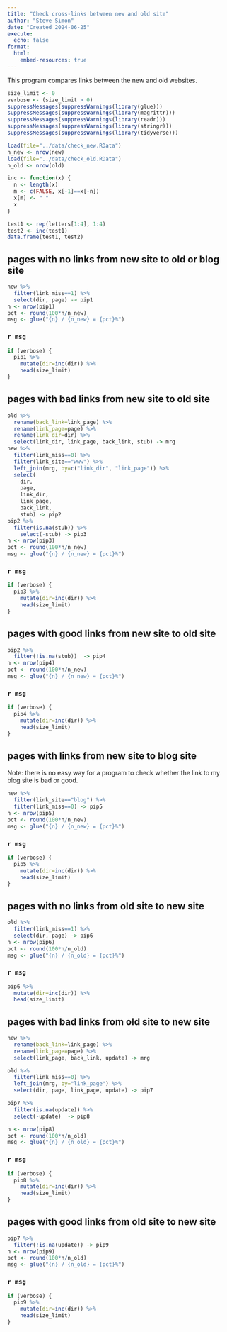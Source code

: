 ```yaml
---
title: "Check cross-links between new and old site"
author: "Steve Simon"
date: "Created 2024-06-25"
execute:
  echo: false
format:
  html:
    embed-resources: true
---
```

  
This program compares links between the new and old websites.

```r
size_limit <- 0
verbose <- (size_limit > 0)
suppressMessages(suppressWarnings(library(glue)))
suppressMessages(suppressWarnings(library(magrittr)))
suppressMessages(suppressWarnings(library(readr)))
suppressMessages(suppressWarnings(library(stringr)))
suppressMessages(suppressWarnings(library(tidyverse)))

load(file="../data/check_new.RData")
n_new <- nrow(new)
load(file="../data/check_old.RData")
n_old <- nrow(old)

inc <- function(x) {
  n <- length(x)
  m <- c(FALSE, x[-1]==x[-n])
  x[m] <- " "
  x
}
```

```r
test1 <- rep(letters[1:4], 1:4)
test2 <- inc(test1)
data.frame(test1, test2)
```

## pages with no links from new site to old or blog site

```r
new %>% 
  filter(link_miss==1) %>%
  select(dir, page) -> pip1 
n <- nrow(pip1)
pct <- round(100*n/n_new)
msg <- glue("{n} / {n_new} = {pct}%")
```

### `r msg`

```r
if (verbose) {
  pip1 %>%
    mutate(dir=inc(dir)) %>%
    head(size_limit)
}
```

## pages with bad links from new site to old site

```r
old %>%
  rename(back_link=link_page) %>%
  rename(link_page=page) %>%
  rename(link_dir=dir) %>%
  select(link_dir, link_page, back_link, stub) -> mrg
new %>% 
  filter(link_miss==0) %>%
  filter(link_site=="www") %>%
  left_join(mrg, by=c("link_dir", "link_page")) %>%
  select(
    dir, 
    page, 
    link_dir, 
    link_page, 
    back_link,
    stub) -> pip2
pip2 %>%
  filter(is.na(stub)) %>%
    select(-stub) -> pip3 
n <- nrow(pip3)
pct <- round(100*n/n_new)
msg <- glue("{n} / {n_new} = {pct}%")
```

### `r msg`

```r
if (verbose) {
  pip3 %>%
    mutate(dir=inc(dir)) %>%
    head(size_limit)
}
```


## pages with good links from new site to old site

```r
pip2 %>%
  filter(!is.na(stub))  -> pip4 
n <- nrow(pip4)
pct <- round(100*n/n_new)
msg <- glue("{n} / {n_new} = {pct}%")
```

### `r msg`

```r
if (verbose) {
  pip4 %>%
    mutate(dir=inc(dir)) %>%
    head(size_limit)
}
```

## pages with links from new site to blog site

Note: there is no easy way for a program to check whether the link to my blog site is bad or good.

```r
new %>%
  filter(link_site=="blog") %>%
  filter(link_miss==0) -> pip5 
n <- nrow(pip5)
pct <- round(100*n/n_new)
msg <- glue("{n} / {n_new} = {pct}%")
```

### `r msg`

```r
if (verbose) {
  pip5 %>%
    mutate(dir=inc(dir)) %>%
    head(size_limit)
}
```

## pages with no links from old site to new site

```r
old %>% 
  filter(link_miss==1) %>%
  select(dir, page) -> pip6 
n <- nrow(pip6)
pct <- round(100*n/n_old)
msg <- glue("{n} / {n_old} = {pct}%")
```

### `r msg`

```r
pip6 %>%
  mutate(dir=inc(dir)) %>%
  head(size_limit)
```

## pages with bad links from old site to new site

```r
new %>%
  rename(back_link=link_page) %>%
  rename(link_page=page) %>%
  select(link_page, back_link, update) -> mrg

old %>%
  filter(link_miss==0) %>%
  left_join(mrg, by="link_page") %>%
  select(dir, page, link_page, update) -> pip7

pip7 %>%
  filter(is.na(update)) %>%
  select(-update)  -> pip8

n <- nrow(pip8)
pct <- round(100*n/n_old)
msg <- glue("{n} / {n_old} = {pct}%")
```

### `r msg`

```r
if (verbose) {
  pip8 %>%
    mutate(dir=inc(dir)) %>%
    head(size_limit)
}
```


## pages with good links from old site to new site

```r
pip7 %>%
  filter(!is.na(update)) -> pip9 
n <- nrow(pip9)
pct <- round(100*n/n_old)
msg <- glue("{n} / {n_old} = {pct}%")
```

### `r msg`

```r
if (verbose) {
  pip9 %>%
    mutate(dir=inc(dir)) %>%
    head(size_limit)
}
```

